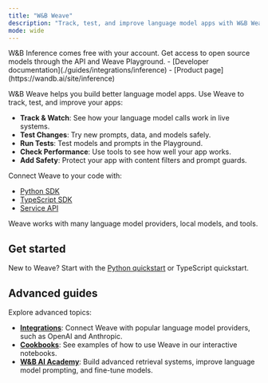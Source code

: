 ```yaml
---
title: "W&B Weave"
description: "Track, test, and improve language model apps with W&B Weave"
mode: wide
---
```


<Info>
W&B Inference comes free with your account. Get access to open source models through the API and Weave Playground.
- [Developer documentation](./guides/integrations/inference)
- [Product page](https://wandb.ai/site/inference)
</Info>

W&B Weave helps you build better language model apps. Use Weave to track, test, and improve your apps:

- **Track & Watch**: See how your language model calls work in live systems.
- **Test Changes**: Try new prompts, data, and models safely.
- **Run Tests**: Test models and prompts in the Playground.
- **Check Performance**: Use tools to see how well your app works.
- **Add Safety**: Protect your app with content filters and prompt guards.

Connect Weave to your code with:
- [Python SDK](./reference/python-sdk/weave/index)
- [TypeScript SDK](./reference/typescript-sdk/weave/index.mdx)
- [Service API](./reference/service-api/index)

Weave works with many language model providers, local models, and tools.

## Get started

New to Weave? Start with the [Python quickstart](./quickstart) or TypeScript quickstart.

## Advanced guides

Explore advanced topics:

- **[Integrations](/weave/guides/integrations/)**: Connect Weave with popular language model providers, such as OpenAI and Anthropic.
- **[Cookbooks](/weave/cookbooks/Intro_to_Weave_Hello_Trace)**: See examples of how to use Weave in our interactive notebooks.
- **[W&B AI Academy](https://wandb.ai/site/courses)**: Build advanced retrieval systems, improve language model prompting, and fine-tune models.